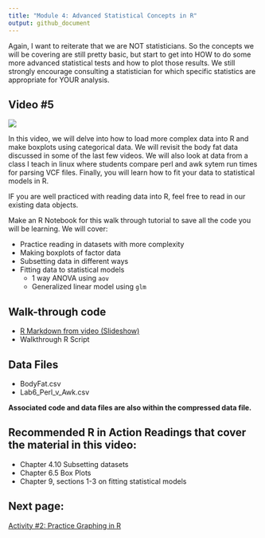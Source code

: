 ```yaml
---
title: "Module 4: Advanced Statistical Concepts in R"
output: github_document
---
```



Again, I want to reiterate that we are NOT statisticians. So the concepts we will be covering are still pretty basic, but start to get into HOW to do some more advanced statistical tests and how to plot those results. We still strongly encourage consulting a statistician for which specific statistics are appropriate for YOUR analysis.

## Video #5

[![](images/mq3.jpg)](https://youtu.be/68xVMiaDbx8)

In this video, we will delve into how to load more complex data into R and make boxplots using categorical data. We will revisit the body fat data discussed in some of the last few videos. We will also look at data from a class I teach in linux where students compare perl and awk sytem run times for parsing VCF files. Finally, you will learn how to fit your data to statistical models in R.

IF you are well practiced with reading data into R, feel free to read in our existing data objects. 

Make an R Notebook for this walk through tutorial to save all the code you will be learning. We will cover:

* Practice reading in datasets with more complexity
* Making boxplots of factor data
* Subsetting data in different ways
* Fitting data to statistical models
    + 1 way ANOVA using `aov`
    + Generalized linear model using `glm`

## Walk-through code

* [R Markdown from video (Slideshow)](docs/4.04.Advanced_Statistical_Concepts_in_R.html) 
* Walkthrough R Script

## Data Files

* BodyFat.csv
* Lab6_Perl_v_Awk.csv

**Associated code and data files are also within the compressed data file.**

## Recommended R in Action Readings that cover the material in this video:
* Chapter 4.10 Subsetting datasets
* Chapter 6.5 Box Plots
* Chapter 9, sections 1-3 on fitting statistical models

## Next page:

[Activity \#2: Practice Graphing in R](docs/activity2.html)
